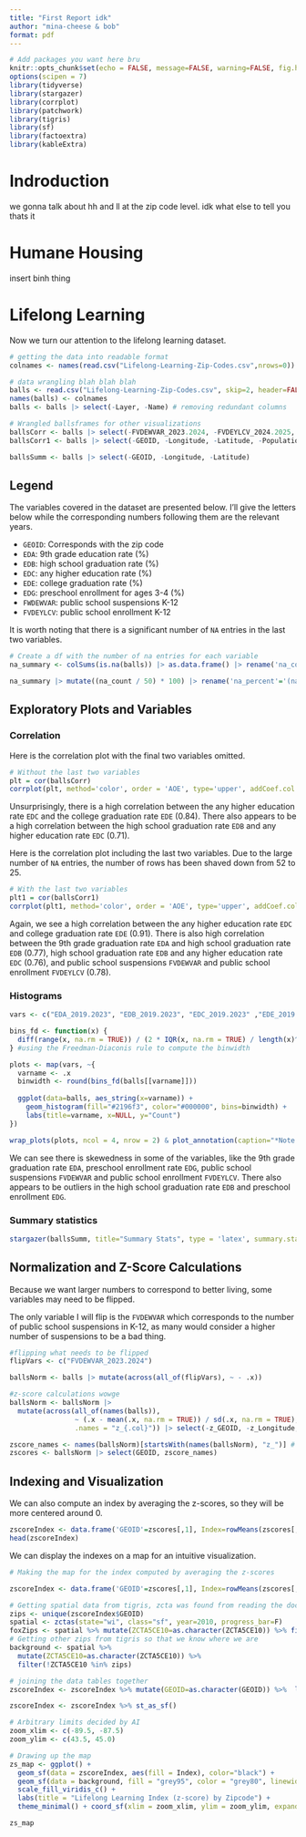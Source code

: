 ```yaml
---
title: "First Report idk"
author: "mina-cheese & bob"
format: pdf
---
```


```r
# Add packages you want here bru
knitr::opts_chunk$set(echo = FALSE, message=FALSE, warning=FALSE, fig.height = 10)
options(scipen = 7)
library(tidyverse)
library(stargazer)
library(corrplot)
library(patchwork)
library(tigris)
library(sf)
library(factoextra)
library(kableExtra)
```

# Indroduction

we gonna talk about hh and ll at the zip code level. idk what else to tell you thats it






# Humane Housing

insert binh thing




# Lifelong Learning

Now we turn our attention to the lifelong learning dataset.

```r
# getting the data into readable format
colnames <- names(read.csv("Lifelong-Learning-Zip-Codes.csv",nrows=0))

# data wrangling blah blah blah
balls <- read.csv("Lifelong-Learning-Zip-Codes.csv", skip=2, header=FALSE)
names(balls) <- colnames
balls <- balls |> select(-Layer, -Name) # removing redundant columns

# Wrangled ballsframes for other visualizations
ballsCorr <- balls |> select(-FVDEWVAR_2023.2024, -FVDEYLCV_2024.2025, -GEOID, -Longitude, -Latitude, -Population) |> na.omit()
ballsCorr1 <- balls |> select(-GEOID, -Longitude, -Latitude, -Population) |> na.omit()

ballsSumm <- balls |> select(-GEOID, -Longitude, -Latitude)
```

## Legend

The variables covered in the dataset are presented below. I'll give the letters below while the corresponding numbers following them are the relevant years.

- `GEOID`: Corresponds with the zip code
- `EDA`: 9th grade education rate (%)
- `EDB`: high school graduation rate (%)
- `EDC`: any higher education rate (%)
- `EDE`: college graduation rate (%)
- `EDG`: preschool enrollment for ages 3-4 (%)
- `FWDEWVAR`: public school suspensions K-12
- `FVDEYLCV`: public school enrollment K-12

It is worth noting that there is a significant number of `NA` entries in the last two variables.

```r
# Create a df with the number of na entries for each variable
na_summary <- colSums(is.na(balls)) |> as.data.frame() |> rename('na_count' = 'colSums(is.na(balls))')

na_summary |> mutate((na_count / 50) * 100) |> rename('na_percent'='(na_count/50) * 100')
```

## Exploratory Plots and Variables

### Correlation

Here is the correlation plot with the final two variables omitted. 

```r
# Without the last two variables
plt = cor(ballsCorr)
corrplot(plt, method='color', order = 'AOE', type='upper', addCoef.col = 'black')
```

Unsurprisingly, there is a high correlation between the any higher education rate `EDC` and the college graduation rate `EDE` (0.84). There also appears to be a high correlation between the high school graduation rate `EDB` and any higher education rate `EDC` (0.71).

Here is the correlation plot including the last two variables. Due to the large number of `NA` entries, the number of rows has been shaved down from 52 to 25.

```r
# With the last two variables
plt1 = cor(ballsCorr1)
corrplot(plt1, method='color', order = 'AOE', type='upper', addCoef.col = 'black')
```

Again, we see a high correlation between the any higher education rate `EDC` and college graduation rate `EDE` (0.91). There is also high correlation between the 9th grade graduation rate `EDA` and high school graduation rate `EDB` (0.77), high school graduation rate `EDB` and any higher education rate `EDC` (0.76), and public school suspensions `FVDEWVAR` and public school enrollment `FVDEYLCV` (0.78).

### Histograms


```r
vars <- c("EDA_2019.2023", "EDB_2019.2023", "EDC_2019.2023" ,"EDE_2019.2023", "EDG.X341_2019.2023", "FVDEWVAR_2023.2024", "FVDEYLCV_2024.2025")

bins_fd <- function(x) {
  diff(range(x, na.rm = TRUE)) / (2 * IQR(x, na.rm = TRUE) / length(x)^(1/3))
} #using the Freedman-Diaconis rule to compute the binwidth

plots <- map(vars, ~{
  varname <- .x
  binwidth <- round(bins_fd(balls[[varname]]))
  
  ggplot(data=balls, aes_string(x=varname)) + 
    geom_histogram(fill="#2196f3", color="#000000", bins=binwidth) + 
    labs(title=varname, x=NULL, y="Count")
})

wrap_plots(plots, ncol = 4, nrow = 2) & plot_annotation(caption="*Note: histogram binwidth was decided using the Freedman-Diaconis rule.")
```

We can see there is skewedness in some of the variables, like the 9th grade graduation rate `EDA`, preschool enrollment rate `EDG`, public school suspensions `FVDEWVAR` and public school enrollment `FVDEYLCV`. There also appears to be outliers in the high school graduation rate `EDB` and preschool enrollment `EDG`.

### Summary statistics

```r
stargazer(ballsSumm, title="Summary Stats", type = 'latex', summary.stat = c("n","mean","sd", "min", "median", "max", "p25", "p75"), font.size = "small", notes.append=F, header=F)
```

## Normalization and Z-Score Calculations

Because we want larger numbers to correspond to better living, some variables may need to be flipped.

The only variable I will flip is the `FVDEWVAR` which corresponds to the number of public school suspensions in K-12, as many would consider a higher number of suspensions to be a bad thing.

```r
#flipping what needs to be flipped
flipVars <- c("FVDEWVAR_2023.2024")

ballsNorm <- balls |> mutate(across(all_of(flipVars), ~ - .x))

#z-score calculations wowge
ballsNorm <- ballsNorm |> 
  mutate(across(all_of(names(balls)),
                ~ (.x - mean(.x, na.rm = TRUE)) / sd(.x, na.rm = TRUE), 
                .names = "z_{.col}")) |> select(-z_GEOID, -z_Longitude, -z_Latitude)

zscore_names <- names(ballsNorm)[startsWith(names(ballsNorm), "z_")] # names of zscore cols
zscores <- ballsNorm |> select(GEOID, zscore_names)
```

## Indexing and Visualization

We can also compute an index by averaging the z-scores, so they will be more centered around 0.

```r
zscoreIndex <- data.frame('GEOID'=zscores[,1], Index=rowMeans(zscores[,-1], na.rm=TRUE))
head(zscoreIndex)
```

We can display the indexes on a map for an intuitive visualization.

```r
# Making the map for the index computed by averaging the z-scores

zscoreIndex <- data.frame('GEOID'=zscores[,1], Index=rowMeans(zscores[,-1], na.rm=TRUE))

# Getting spatial data from tigris, zcta was found from reading the documentation
zips <- unique(zscoreIndex$GEOID)
spatial <- zctas(state="wi", class="sf", year=2010, progress_bar=F)
foxZips <- spatial %>% mutate(ZCTA5CE10=as.character(ZCTA5CE10)) %>% filter(ZCTA5CE10 %in% zips)
# Getting other zips from tigris so that we know where we are
background <- spatial %>%
  mutate(ZCTA5CE10=as.character(ZCTA5CE10)) %>%
  filter(!ZCTA5CE10 %in% zips)

# joining the data tables together
zscoreIndex <- zscoreIndex %>% mutate(GEOID=as.character(GEOID)) %>%  left_join(foxZips, by=c("GEOID"="ZCTA5CE10"))

zscoreIndex <- zscoreIndex %>% st_as_sf()

# Arbitrary limits decided by AI
zoom_xlim <- c(-89.5, -87.5)
zoom_ylim <- c(43.5, 45.0)

# Drawing up the map
zs_map <- ggplot() +
  geom_sf(data = zscoreIndex, aes(fill = Index), color="black") +
  geom_sf(data = background, fill = "grey95", color = "grey80", linewidth = 0.1) +
  scale_fill_viridis_c() + 
  labs(title = "Lifelong Learning Index (z-score) by Zipcode") +
  theme_minimal() + coord_sf(xlim = zoom_xlim, ylim = zoom_ylim, expand = FALSE)

zs_map
```
